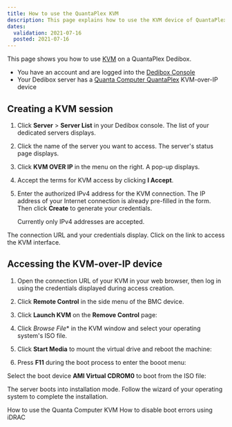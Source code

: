 ```yaml
---
title: How to use the QuantaPlex KVM
description: This page explains how to use the KVM device of QuantaPlex servers
dates:
  validation: 2021-07-16
  posted: 2021-07-16
---
```



This page shows you how to use [KVM](/dedibox/kvm-over-ip/concepts/#kvm-over-ip) on a QuantaPlex Dedibox.

<Message type="requirement">

  - You have an account and are logged into the [Dedibox Console](https://console.online.net) 
  - Your Dedibox server has a [Quanta Computer QuantaPlex](https://www.qct.io) KVM-over-IP device

</Message>

## Creating a KVM session

1. Click **Server** > **Server List** in your Dedibox console. The list of your dedicated servers displays.

2. Click the name of the server you want to access. The server's status page displays.

3. Click **KVM OVER IP** in the menu on the right. A pop-up displays.

    <Lightbox src="scaleway_KVM.png" alt="" />

4. Accept the terms for KVM access by clicking **I Accept**.

5. Enter the authorized IPv4 address for the KVM connection. The IP address of your Internet connection is already pre-filled in the form. Then click **Create** to generate your credentials.

    <Message type="note">

    Currently only IPv4 addresses are accepted.

    </Message>

The connection URL and your credentials display. Click on the link to access the KVM interface.

## Accessing the KVM-over-IP device

1. Open the connection URL of your KVM in your web browser, then log in using the credentials displayed during access creation. 

2. Click **Remote Control** in the side menu of the BMC device.

    <Lightbox src="scaleway_quantaplex_remote_control.png" alt="" />

3. Click **Launch KVM** on the **Remove Control** page:

    <Lightbox src="scaleway_quantaplex_launch_kvm.png" alt="" />

4. Click **Browse* File** in the KVM window and select your operating system's ISO file. 

    <Lightbox src="scaleway_quantaplex_browse_file.png" alt="" />

5. Click **Start Media** to mount the virtual drive and reboot the machine:

  <Lightbox src="scaleway_quantaplex_start_media.png" alt="" />

6. Press **F11** during the boot process to enter the booot menu:

  <Lightbox src="scaleway_quantaplex_f11.png" alt="" />

Select the boot device **AMI Virtual CDROM0** to boot from the ISO file:

  <Lightbox src="scaleway_quantaplex_vcdrom.png" alt="" />

The server boots into installation mode. Follow the wizard of your operating system to complete the installation. 


<Navigation title="See Also">
  <PreviousButton to="/dedibox/kvm-over-ip/how-to/quanta-computer/">How to use the Quanta Computer KVM</PreviousButton>
  <NextButton to="/dedibox/kvm-over-ip/how-to/disable-boot-errors-idrac/">How to disable boot errors using iDRAC</NextButton>
</Navigation>